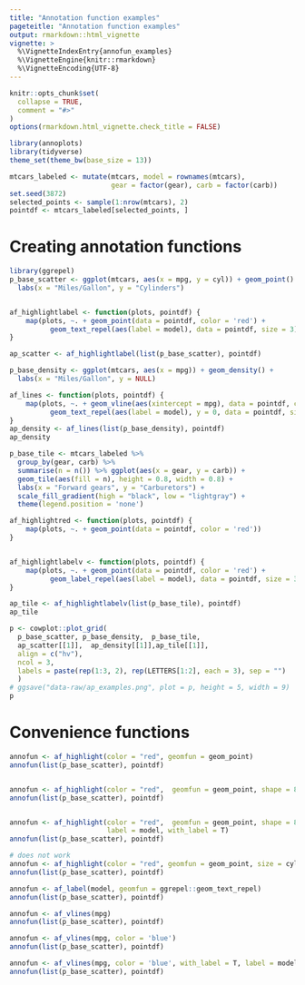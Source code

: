 ```yaml
---
title: "Annotation function examples"
pageteitle: "Annotation function examples"
output: rmarkdown::html_vignette
vignette: >
  %\VignetteIndexEntry{annofun_examples}
  %\VignetteEngine{knitr::rmarkdown}
  %\VignetteEncoding{UTF-8}
---
```


```r
knitr::opts_chunk$set(
  collapse = TRUE,
  comment = "#>"
)
options(rmarkdown.html_vignette.check_title = FALSE)
```


```r
library(annoplots)
library(tidyverse)
theme_set(theme_bw(base_size = 13))
```

```r
mtcars_labeled <- mutate(mtcars, model = rownames(mtcars),
                         gear = factor(gear), carb = factor(carb))
set.seed(3872)
selected_points <- sample(1:nrow(mtcars), 2)
pointdf <- mtcars_labeled[selected_points, ]


```

# Creating annotation functions

```r
library(ggrepel)
p_base_scatter <- ggplot(mtcars, aes(x = mpg, y = cyl)) + geom_point() +
  labs(x = "Miles/Gallon", y = "Cylinders")


af_highlightlabel <- function(plots, pointdf) {
    map(plots, ~. + geom_point(data = pointdf, color = 'red') +
          geom_text_repel(aes(label = model), data = pointdf, size = 3))
}

ap_scatter <- af_highlightlabel(list(p_base_scatter), pointdf)
```



```r
p_base_density <- ggplot(mtcars, aes(x = mpg)) + geom_density() +
  labs(x = "Miles/Gallon", y = NULL)

af_lines <- function(plots, pointdf) {
    map(plots, ~. + geom_vline(aes(xintercept = mpg), data = pointdf, color = 'red') +
          geom_text_repel(aes(label = model), y = 0, data = pointdf, size = 3, angle = 90, nudge_x = -0.1))
}
ap_density <- af_lines(list(p_base_density), pointdf)
ap_density
```



```r

p_base_tile <- mtcars_labeled %>%
  group_by(gear, carb) %>% 
  summarise(n = n()) %>% ggplot(aes(x = gear, y = carb)) + 
  geom_tile(aes(fill = n), height = 0.8, width = 0.8) +
  labs(x = "Forward gears", y = "Carburetors") +
  scale_fill_gradient(high = "black", low = "lightgray") +
  theme(legend.position = 'none')

af_highlightred <- function(plots, pointdf) {
    map(plots, ~. + geom_point(data = pointdf, color = 'red'))
}


af_highlightlabelv <- function(plots, pointdf) {
    map(plots, ~. + geom_point(data = pointdf, color = 'red') +
          geom_label_repel(aes(label = model), data = pointdf, size = 3))
}

ap_tile <- af_highlightlabelv(list(p_base_tile), pointdf)
ap_tile

```



```r
p <- cowplot::plot_grid(
  p_base_scatter, p_base_density,  p_base_tile,  
  ap_scatter[[1]],  ap_density[[1]],ap_tile[[1]],
  align = c("hv"),
  ncol = 3,
  labels = paste(rep(1:3, 2), rep(LETTERS[1:2], each = 3), sep = "")
  )
# ggsave("data-raw/ap_examples.png", plot = p, height = 5, width = 9)
p
```


# Convenience functions

```r
annofun <- af_highlight(color = "red", geomfun = geom_point)
annofun(list(p_base_scatter), pointdf)


annofun <- af_highlight(color = "red",  geomfun = geom_point, shape = 8, size = 2)
annofun(list(p_base_scatter), pointdf)


annofun <- af_highlight(color = "red",  geomfun = geom_point, shape = 8, size = 2,
                        label = model, with_label = T)
annofun(list(p_base_scatter), pointdf)

```


```r
# does not work 
annofun <- af_highlight(color = "red", geomfun = geom_point, size = cyl)
annofun(list(p_base_scatter), pointdf)
```


```r
annofun <- af_label(model, geomfun = ggrepel::geom_text_repel)
annofun(list(p_base_scatter), pointdf)
```



```r
annofun <- af_vlines(mpg)
annofun(list(p_base_scatter), pointdf)

annofun <- af_vlines(mpg, color = 'blue')
annofun(list(p_base_scatter), pointdf)

annofun <- af_vlines(mpg, color = 'blue', with_label = T, label = model, largs = list(y = 6))
annofun(list(p_base_scatter), pointdf)


```
